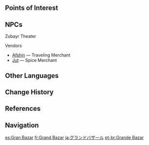 {{Location Infobox
|image        = <gallery>
Grand Bazaar.png|In-game
Point of Interest Grand Bazaar Map Location.png|Map
</gallery>
|type         = Point of Interest
|region       = Sumeru
|subregion    = Dharma Forest
|area         = Avidya Forest
|subarea      = Sumeru City
}}
{{Location Intro|description=<p>{{If Self|Grand Bazaar|It|The Grand Bazaar}} is known as a lively, artistic space, filled with merchants selling handmade products.<ref>{{Ref/VO|Traveler|About the Grand Bazaar}}</ref> The people of the Grand Bazaar are mostly ordinary people who seek a steady life.<ref>{{Ref/NPC|Kamal}}</ref></p><!--

--><p>There are three entrances to the Grand Bazaar from Sumeru City.</p>}}

==Points of Interest==
{{Locations by Category Table
|type = Points of Interest
|header = in the Grand Bazaar
}}

==NPCs==
{{column|2|
* [[Azra]] &mdash; Mercenary, Corps of Thirty
* [[Bhabha]] &mdash; Rich Businessman (Daytime)
* [[Farhad]] &mdash; Porter
* [[Hushang]] &mdash; Toy Seller
* [[Kumari]]
* [[Sahar]] &mdash; Mercenary, Corps of Thirty
* [[Shevirme]] &mdash; Stall Vendor
* [[Sulaykha]] &mdash; Blanket Shop Owner
* [[Swoof]]
* [[Taher]] &mdash; Mercenary, Corps of Thirty
* [[Yusuf]]
* [[Zohreh]] &mdash; Researcher (Daytime)
}}

;Zubayr Theater
{{Transclude|Zubayr Theater|NPCs}}

;Vendors
* [[Afshin]] &mdash; Traveling Merchant
* [[Jut]] &mdash; Spice Merchant

==Other Languages==
{{Other Languages
|en      = Grand Bazaar
|zhs     = 大巴扎
|zhs_rm  = Dà-bāzhā
|zht     = 大巴扎
|zht_rm  = Dà-bāzhā
|ja      = グランドバザール
|ja_rm   = Gurando Bazaaru
|ko      = 바자르
|es      = Gran Bazar
|fr      = Grand bazar
|ru      = Большой базар
|th      = Grand Bazaar
|vi      = Đại Khu Bazaar
|de      = Großer Basar
|id      = Grand Bazaar
|pt      = Grande Bazar
|tr      = Kapalı Çarşı
|it      = Gran Bazaar
}}

==Change History==
{{Change History|3.0}}

==References==
{{Reflist}}

==Navigation==
{{PoI Navbox|Sumeru}}

[[es:Gran Bazar]]
[[fr:Grand Bazar]]
[[ja:グランドバザール]]
[[pt-br:Grande Bazar]]